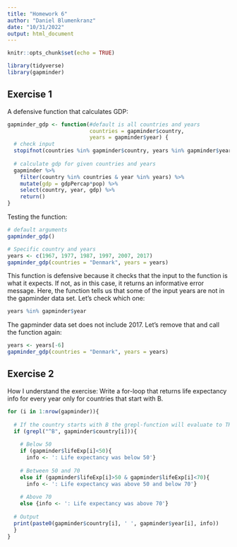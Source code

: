 ```yaml
---
title: "Homework 6"
author: "Daniel Blumenkranz"
date: "10/31/2022"
output: html_document
---
```


```r
knitr::opts_chunk$set(echo = TRUE)
```

```r
library(tidyverse)
library(gapminder)
```

## Exercise 1
A defensive function that calculates GDP:
```r
gapminder_gdp <- function(#default is all countries and years
                          countries = gapminder$country,
                          years = gapminder$year) {
  # check input
  stopifnot(countries %in% gapminder$country, years %in% gapminder$year)
  
  # calculate gdp for given countries and years
  gapminder %>% 
    filter(country %in% countries & year %in% years) %>% 
    mutate(gdp = gdpPercap*pop) %>% 
    select(country, year, gdp) %>% 
    return()
}
```

Testing the function:
```r
# default arguments
gapminder_gdp()

# Specific country and years
years <- c(1967, 1977, 1987, 1997, 2007, 2017)
gapminder_gdp(countries = "Denmark", years = years)
```

This function is defensive because it checks that the input to the function is what it expects. If not, as in this case, it returns an informative error message. Here, the function tells us that some of the input years are not in the gapminder data set. Let's check which one:
```r
years %in% gapminder$year
```
The gapminder data set does not include 2017. Let's remove that and call the function again:
```r
years <- years[-6]
gapminder_gdp(countries = "Denmark", years = years)
```

## Exercise 2
How I understand the exercise: Write a for-loop that returns life expectancy info for every year only for countries that start with B.
```r
for (i in 1:nrow(gapminder)){
  
  # If the country starts with B the grepl-function will evaluate to TRUE and the following code will be read 
  if (grepl("^B", gapminder$country[i])){
    
    # Below 50
    if (gapminder$lifeExp[i]<50){
      info <- ': Life expectancy was below 50'}
    
    # Between 50 and 70
    else if (gapminder$lifeExp[i]>50 & gapminder$lifeExp[i]<70){
      info <- ': Life expectancy was above 50 and below 70'}
    
    # Above 70
    else {info <- ': Life expectancy was above 70'}
  
  # Output
  print(paste0(gapminder$country[i], ' ', gapminder$year[i], info))
  }
}
```


